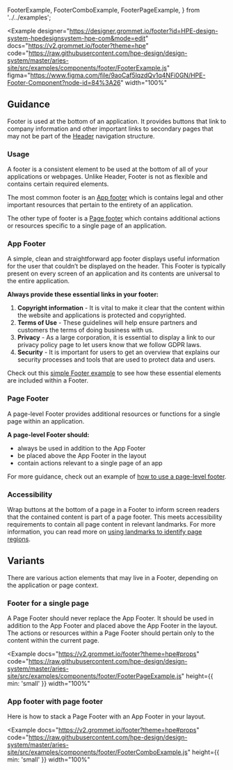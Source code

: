   FooterExample,
  FooterComboExample,
  FooterPageExample,
} from '../../examples';

<Example
  designer="https://designer.grommet.io/footer?id=HPE-design-system-hpedesignsystem-hpe-com&mode=edit"
  docs="https://v2.grommet.io/footer?theme=hpe"
  code="https://raw.githubusercontent.com/hpe-design/design-system/master/aries-site/src/examples/components/footer/FooterExample.js"
  figma="https://www.figma.com/file/9aoCaf5lqzdQv1q4NFi0GN/HPE-Footer-Component?node-id=84%3A26"
  width="100%"
>
  <FooterExample />
</Example>

## Guidance

Footer is used at the bottom of an application. It provides buttons that link to company information and other important links to secondary pages that may not be part of the [Header](/components/header) navigation structure.

### Usage

A footer is a consistent element to be used at the bottom of all of your applications or webpages. Unlike Header, Footer is not as flexible and contains certain required elements.

The most common footer is an [App footer](#app-footer) which is contains legal and other important resources that pertain to the entirety of an application.

The other type of footer is a [Page footer](#page-footer) which contains additional actions or resources specific to a single page of an application.

### App Footer

A simple, clean and straightforward app footer displays useful information for the user that couldn’t be displayed on the header. This Footer is typically present on every screen of an application and its contents are universal to the entire application.

**Always provide these essential links in your footer:**

1. **Copyright information** - It is vital to make it clear that the content within the
   website and applications is protected and copyrighted.
1. **Terms of Use** - These guidelines will help ensure partners and customers the
   terms of doing business with us.
1. **Privacy** - As a large corporation, it is essential to display a link to
   our privacy policy page to let users know that we follow GDPR laws.
1. **Security** - It is important for users to get an overview that explains
   our security processes and tools that are used to protect data and users.

Check out this [simple Footer example](#) to see how these essential elements are included within a Footer.

### Page Footer

A page-level Footer provides additional resources or functions for a single page within an application.

**A page-level Footer should:**

- always be used in addition to the App Footer
- be placed above the App Footer in the layout
- contain actions relevant to a single page of an app

For more guidance, check out an example of [how to use a page-level footer](#footer-for-a-single-page).

### Accessibility

Wrap buttons at the bottom of a page in a Footer to inform screen readers that the contained content is part of a page footer. This meets accessibility requirements to contain all page content in relevant landmarks. For more information, you can read more on [using landmarks to identify page regions](https://www.w3.org/TR/WCAG20-TECHS/ARIA11.html).

## Variants

There are various action elements that may live in a Footer, depending on the application or page context.

### Footer for a single page

A Page Footer should never replace the App Footer. It should be used in addition to the App Footer and placed above the App Footer in the layout. The actions or resources within a Page Footer should pertain only to the content within the current page.

<Example
  docs="https://v2.grommet.io/footer?theme=hpe#props"
  code="https://raw.githubusercontent.com/hpe-design/design-system/master/aries-site/src/examples/components/footer/FooterPageExample.js"
  height={{ min: 'small' }}
  width="100%"
>
  <FooterPageExample />
</Example>

### App footer with page footer

Here is how to stack a Page Footer with an App Footer in your layout.

<Example
  docs="https://v2.grommet.io/footer?theme=hpe#props"
  code="https://raw.githubusercontent.com/hpe-design/design-system/master/aries-site/src/examples/components/footer/FooterComboExample.js"
  height={{ min: 'small' }}
  width="100%"
>
  <FooterComboExample />
</Example>
